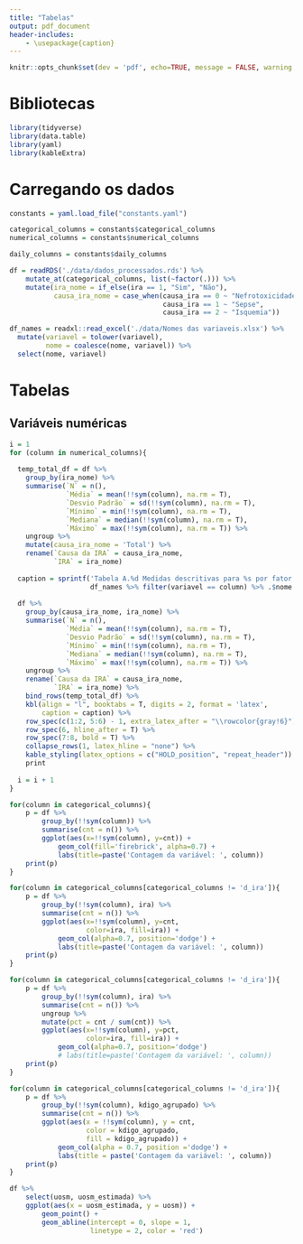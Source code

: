```yaml
---
title: "Tabelas"
output: pdf_document
header-includes:
    - \usepackage{caption}
---
```


```r
knitr::opts_chunk$set(dev = 'pdf', echo=TRUE, message = FALSE, warning = FALSE)
```

# Bibliotecas

```r
library(tidyverse)
library(data.table)
library(yaml)
library(kableExtra)
```

# Carregando os dados

```r
constants = yaml.load_file("constants.yaml")

categorical_columns = constants$categorical_columns
numerical_columns = constants$numerical_columns

daily_columns = constants$daily_columns
```

```r
df = readRDS('./data/dados_processados.rds') %>%
    mutate_at(categorical_columns, list(~factor(.))) %>%
    mutate(ira_nome = if_else(ira == 1, "Sim", "Não"),
           causa_ira_nome = case_when(causa_ira == 0 ~ "Nefrotoxicidade",
                                      causa_ira == 1 ~ "Sepse",
                                      causa_ira == 2 ~ "Isquemia"))

df_names = readxl::read_excel('./data/Nomes das variaveis.xlsx') %>%
  mutate(variavel = tolower(variavel),
         nome = coalesce(nome, variavel)) %>%
  select(nome, variavel)
```

# Tabelas

\captionsetup[table]{labelformat=empty}

## Variáveis numéricas

```r
i = 1
for (column in numerical_columns){
  
  temp_total_df = df %>%
    group_by(ira_nome) %>%
    summarise(`N` = n(),
              `Média` = mean(!!sym(column), na.rm = T),
              `Desvio Padrão` = sd(!!sym(column), na.rm = T),
              `Mínimo` = min(!!sym(column), na.rm = T),
              `Mediana` = median(!!sym(column), na.rm = T),
              `Máximo` = max(!!sym(column), na.rm = T)) %>%
    ungroup %>%
    mutate(causa_ira_nome = 'Total') %>%
    rename(`Causa da IRA` = causa_ira_nome,
           `IRA` = ira_nome)
  
  caption = sprintf('Tabela A.%d Medidas descritivas para %s por fator de risco', i, 
                    df_names %>% filter(variavel == column) %>% .$nome %>% tolower)
  
  df %>%
    group_by(causa_ira_nome, ira_nome) %>%
    summarise(`N` = n(),
              `Média` = mean(!!sym(column), na.rm = T),
              `Desvio Padrão` = sd(!!sym(column), na.rm = T),
              `Mínimo` = min(!!sym(column), na.rm = T),
              `Mediana` = median(!!sym(column), na.rm = T),
              `Máximo` = max(!!sym(column), na.rm = T)) %>%
    ungroup %>%
    rename(`Causa da IRA` = causa_ira_nome,
           `IRA` = ira_nome) %>%
    bind_rows(temp_total_df) %>%
    kbl(align = "l", booktabs = T, digits = 2, format = 'latex',
        caption = caption) %>%
    row_spec(c(1:2, 5:6) - 1, extra_latex_after = "\\rowcolor{gray!6}") %>%
    row_spec(6, hline_after = T) %>%
    row_spec(7:8, bold = T) %>%
    collapse_rows(1, latex_hline = "none") %>%
    kable_styling(latex_options = c("HOLD_position", "repeat_header")) %>%
    print
  
  i = i + 1
}
```

```r
for(column in categorical_columns){
    p = df %>%
        group_by(!!sym(column)) %>%
        summarise(cnt = n()) %>%
        ggplot(aes(x=!!sym(column), y=cnt)) + 
            geom_col(fill='firebrick', alpha=0.7) + 
            labs(title=paste('Contagem da variável: ', column))
    print(p)
}
```


```r
for(column in categorical_columns[categorical_columns != 'd_ira']){
    p = df %>%
        group_by(!!sym(column), ira) %>%
        summarise(cnt = n()) %>%
        ggplot(aes(x=!!sym(column), y=cnt,
                   color=ira, fill=ira)) + 
            geom_col(alpha=0.7, position='dodge') + 
            labs(title=paste('Contagem da variável: ', column))
    print(p)
}
```


```r
for(column in categorical_columns[categorical_columns != 'd_ira']){
    p = df %>%
        group_by(!!sym(column), ira) %>%
        summarise(cnt = n()) %>%
        ungroup %>%
        mutate(pct = cnt / sum(cnt)) %>%
        ggplot(aes(x=!!sym(column), y=pct,
                   color=ira, fill=ira)) + 
            geom_col(alpha=0.7, position='dodge') 
            # labs(title=paste('Contagem da variável: ', column))
    print(p)
}
```


```r
for(column in categorical_columns[categorical_columns != 'd_ira']){
    p = df %>%
        group_by(!!sym(column), kdigo_agrupado) %>%
        summarise(cnt = n()) %>%
        ggplot(aes(x = !!sym(column), y = cnt,
                   color = kdigo_agrupado, 
                   fill = kdigo_agrupado)) + 
            geom_col(alpha = 0.7, position ='dodge') + 
            labs(title = paste('Contagem da variável: ', column))
    print(p)
}
```



```r
df %>%
    select(uosm, uosm_estimada) %>%
    ggplot(aes(x = uosm_estimada, y = uosm)) + 
        geom_point() + 
        geom_abline(intercept = 0, slope = 1,
                    linetype = 2, color = 'red')
```



